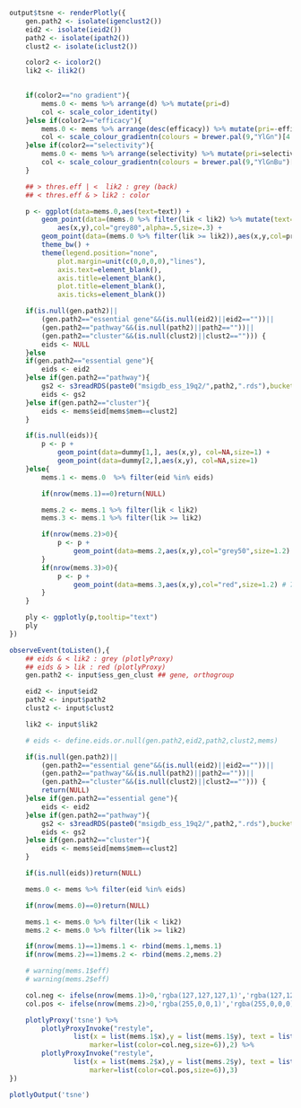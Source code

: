 ```r
output$tsne <- renderPlotly({
	gen.path2 <- isolate(igenclust2())
	eid2 <- isolate(ieid2())
	path2 <- isolate(ipath2())
	clust2 <- isolate(iclust2())

	color2 <- icolor2()
	lik2 <- ilik2()

	
	if(color2=="no gradient"){
		mems.0 <- mems %>% arrange(d) %>% mutate(pri=d)
		col <- scale_color_identity()
	}else if(color2=="efficacy"){
		mems.0 <- mems %>% arrange(desc(efficacy)) %>% mutate(pri=-efficacy)
		col <- scale_colour_gradientn(colours = brewer.pal(9,"YlGn")[4:9])
	}else if(color2=="selectivity"){
		mems.0 <- mems %>% arrange(selectivity) %>% mutate(pri=selectivity)
		col <- scale_colour_gradientn(colours = brewer.pal(9,"YlGnBu")[4:9])
	}

	## > thres.eff | <  lik2 : grey (back)
	## < thres.eff & > lik2 : color

	p <- ggplot(data=mems.0,aes(text=text)) +
	    geom_point(data=(mems.0 %>% filter(lik < lik2) %>% mutate(text="")),
	    	aes(x,y),col="grey80",alpha=.5,size=.3) +
	    geom_point(data=(mems.0 %>% filter(lik >= lik2)),aes(x,y,col=pri),size=.5) + col +
		theme_bw() +
	    theme(legend.position="none",
			plot.margin=unit(c(0,0,0,0),"lines"),
			axis.text=element_blank(),
			axis.title=element_blank(),
			plot.title=element_blank(),
			axis.ticks=element_blank())

	if(is.null(gen.path2)||
		(gen.path2=="essential gene"&&(is.null(eid2)||eid2==""))||
		(gen.path2=="pathway"&&(is.null(path2)||path2==""))||
		(gen.path2=="cluster"&&(is.null(clust2)||clust2==""))) {
		eids <- NULL
	}else 
	if(gen.path2=="essential gene"){
		eids <- eid2
	}else if(gen.path2=="pathway"){
		gs2 <- s3readRDS(paste0("msigdb_ess_19q2/",path2,".rds"),bucket="depmap")
		eids <- gs2
	}else if(gen.path2=="cluster"){
		eids <- mems$eid[mems$mem==clust2]
	}

	if(is.null(eids)){
		p <- p + 
		    geom_point(data=dummy[1,], aes(x,y), col=NA,size=1) +
		    geom_point(data=dummy[2,],aes(x,y), col=NA,size=1)
	}else{
		mems.1 <- mems.0  %>% filter(eid %in% eids)

		if(nrow(mems.1)==0)return(NULL)

		mems.2 <- mems.1 %>% filter(lik < lik2)
		mems.3 <- mems.1 %>% filter(lik >= lik2)

		if(nrow(mems.2)>0){
			p <- p +
				geom_point(data=mems.2,aes(x,y),col="grey50",size=1.2) # 6th trace, lik < lik2
		}
		if(nrow(mems.3)>0){
			p <- p +
				geom_point(data=mems.3,aes(x,y),col="red",size=1.2) # 7th trace, lik >= lik2
		}
	}

	ply <- ggplotly(p,tooltip="text")
	ply
})

observeEvent(toListen(),{
	## eids & < lik2 : grey (plotlyProxy)
	## eids & > lik : red (plotlyProxy)
	gen.path2 <- input$ess_gen_clust ## gene, orthogroup

	eid2 <- input$eid2
	path2 <- input$path2
	clust2 <- input$clust2

	lik2 <- input$lik2

	# eids <- define.eids.or.null(gen.path2,eid2,path2,clust2,mems)

	if(is.null(gen.path2)||
		(gen.path2=="essential gene"&&(is.null(eid2)||eid2==""))||
		(gen.path2=="pathway"&&(is.null(path2)||path2==""))||
		(gen.path2=="cluster"&&(is.null(clust2)||clust2==""))) {
		return(NULL)
	}else if(gen.path2=="essential gene"){
		eids <- eid2
	}else if(gen.path2=="pathway"){
		gs2 <- s3readRDS(paste0("msigdb_ess_19q2/",path2,".rds"),bucket="depmap")
		eids <- gs2
	}else if(gen.path2=="cluster"){
		eids <- mems$eid[mems$mem==clust2]
	}

	if(is.null(eids))return(NULL)

	mems.0 <- mems %>% filter(eid %in% eids)

	if(nrow(mems.0)==0)return(NULL)

	mems.1 <- mems.0 %>% filter(lik < lik2)
	mems.2 <- mems.0 %>% filter(lik >= lik2)

	if(nrow(mems.1)==1)mems.1 <- rbind(mems.1,mems.1)
	if(nrow(mems.2)==1)mems.2 <- rbind(mems.2,mems.2)

	# warning(mems.1$eff)
	# warning(mems.2$eff)

	col.neg <- ifelse(nrow(mems.1)>0,'rgba(127,127,127,1)','rgba(127,127,127,0)')
	col.pos <- ifelse(nrow(mems.2)>0,'rgba(255,0,0,1)','rgba(255,0,0,0)')

	plotlyProxy('tsne') %>%
	 	plotlyProxyInvoke("restyle", 
	        	list(x = list(mems.1$x),y = list(mems.1$y), text = list(mems.1$text),
	        		marker=list(color=col.neg,size=6)),2) %>%
		plotlyProxyInvoke("restyle", 
	        	list(x = list(mems.2$x),y = list(mems.2$y), text = list(mems.2$text),
        			marker=list(color=col.pos,size=6)),3)
})
```
```r
plotlyOutput('tsne')
```
